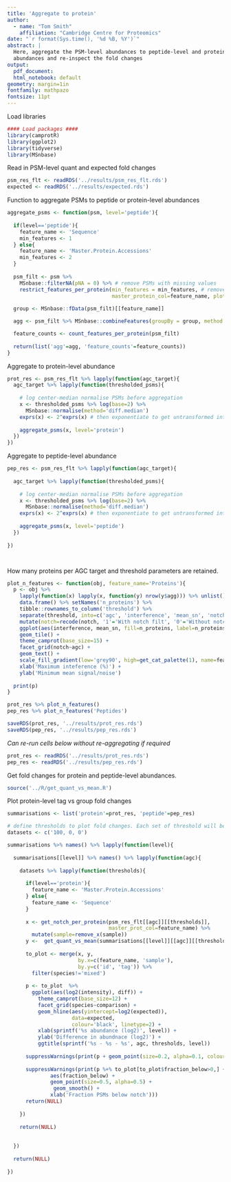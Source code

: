 ```yaml
---
title: 'Aggregate to protein'
author:
  - name: "Tom Smith"
    affiliation: "Cambridge Centre for Proteomics"
date: "`r format(Sys.time(), '%d %B, %Y')`"
abstract: | 
  Here, aggregate the PSM-level abundances to peptide-level and protein-level
  abundances and re-inspect the fold changes
output:
  pdf_document:
  html_notebook: default
geometry: margin=1in
fontfamily: mathpazo
fontsize: 11pt
---
```


Load libraries
```r

#### Load packages ####
library(camprotR)
library(ggplot2)
library(tidyverse)
library(MSnbase)
```

Read in PSM-level quant and expected fold changes
```r
psm_res_flt <- readRDS('../results/psm_res_flt.rds')
expected <- readRDS('../results/expected.rds')
```

Function to aggregate PSMs to peptide or protein-level abundances
```r
aggregate_psms <- function(psm, level='peptide'){
  
  if(level=='peptide'){
    feature_name <- 'Sequence'
    min_features <- 1
  } else{
    feature_name <- 'Master.Protein.Accessions'
    min_features <- 2
  }
  
  psm_filt <- psm %>% 
    MSnbase::filterNA(pNA = 0) %>% # remove PSMs with missing values 
    restrict_features_per_protein(min_features = min_features, # remove proteins with <2 PSMs
                                  master_protein_col=feature_name, plot=FALSE) 
  
  group <- MSnbase::fData(psm_filt)[[feature_name]]

  agg <- psm_filt %>% MSnbase::combineFeatures(groupBy = group, method = 'sum')

  feature_counts <- count_features_per_protein(psm_filt)
  
  return(list('agg'=agg, 'feature_counts'=feature_counts))
}
```


Aggregate to protein-level abundance
```r

prot_res <- psm_res_flt %>% lapply(function(agc_target){
  agc_target %>% lapply(function(thresholded_psms){
  
    # log center-median normalise PSMs before aggregation
    x <- thresholded_psms %>% log(base=2) %>%
      MSnbase::normalise(method='diff.median')
    exprs(x) <- 2^exprs(x) # then exponentiate to get untransformed intensities
    
    aggregate_psms(x, level='protein')
  })
})

```




Aggregate to peptide-level abundance
```r

pep_res <- psm_res_flt %>% lapply(function(agc_target){
  
  agc_target %>% lapply(function(thresholded_psms){
  
    # log center-median normalise PSMs before aggregation
    x <- thresholded_psms %>% log(base=2) %>%
      MSnbase::normalise(method='diff.median')
    exprs(x) <- 2^exprs(x) # then exponentiate to get untransformed intensities
    
    aggregate_psms(x, level='peptide')
  })
    
})




```


How many proteins per AGC target and threshold parameters are retained.
```r

  
plot_n_features <- function(obj, feature_name='Proteins'){
  p <- obj %>%
    lapply(function(x) lapply(x, function(y) nrow(y$agg))) %>% unlist() %>%
    data.frame() %>% setNames('n_proteins') %>%
    tibble::rownames_to_column('threshold') %>%
    separate(threshold, into=c('agc', 'interference', 'mean_sn', 'notch'), sep='\\.|, ') %>%
    mutate(notch=recode(notch, '1'='With notch filt', '0'='Without notch filt.')) %>%
    ggplot(aes(interference, mean_sn, fill=n_proteins, label=n_proteins)) +
    geom_tile() +
    theme_camprot(base_size=15) +
    facet_grid(notch~agc) +
    geom_text() +
    scale_fill_gradient(low='grey90', high=get_cat_palette(1), name=feature_name) +
    xlab('Maximum inteference (%)') +
    ylab('Minimum mean signal/noise')
  
  print(p)
}

prot_res %>% plot_n_features()
pep_res %>% plot_n_features('Peptides')
```
```r
saveRDS(prot_res, '../results/prot_res.rds')
saveRDS(pep_res, '../results/pep_res.rds')
```

*Can re-run cells below without re-aggregating if required*
```r
prot_res <- readRDS('../results/prot_res.rds')
pep_res <- readRDS('../results/pep_res.rds')
```

Get fold changes for protein and peptide-level abundances.
```r
source('../R/get_quant_vs_mean.R')
```

Plot protein-level tag vs group fold changes
```r
summarisations <- list('protein'=prot_res, 'peptide'=pep_res)
```

```r
# define thresholds to plot fold changes. Each set of threshold will be plotted at peptide and protein level, with both AGC settings
datasets <- c('100, 0, 0') 
```


```r
summarisations %>% names() %>% lapply(function(level){
  
  summarisations[[level]] %>% names() %>% lapply(function(agc){
    
    datasets %>% lapply(function(thresholds){
        
      if(level=='protein'){
        feature_name <- 'Master.Protein.Accessions'
      } else{
        feature_name <- 'Sequence'
      }
      
      x <- get_notch_per_protein(psm_res_flt[[agc]][[thresholds]],
                                 master_prot_col=feature_name) %>%
        mutate(sample=remove_x(sample))
      y <-  get_quant_vs_mean(summarisations[[level]][[agc]][[thresholds]]$agg)
      
      to_plot <- merge(x, y,
                       by.x=c(feature_name, 'sample'),
                       by.y=c('id', 'tag')) %>%
        filter(species!='mixed')
      
      p <- to_plot  %>%
        ggplot(aes(log2(intensity), diff)) +
          theme_camprot(base_size=12) +
          facet_grid(species~comparison) +
          geom_hline(aes(yintercept=log2(expected)),
                     data=expected,
                     colour='black', linetype=2) +
          xlab(sprintf('%s abundance (log2)', level)) +
          ylab('Difference in abundnace (log2)') +
          ggtitle(sprintf('%s - %s - %s', agc, thresholds, level))
    
      suppressWarnings(print(p + geom_point(size=0.2, alpha=0.1, colour='grey30')))
    
      suppressWarnings(print(p %+% to_plot[to_plot$fraction_below>0,] +
              aes(fraction_below) +
              geom_point(size=0.5, alpha=0.5) +
               geom_smooth() +
              xlab('Fraction PSMs below notch')))
      return(NULL)
      
    })
    
    return(NULL)
    
  
  })
  
  return(NULL)
  
})
```





